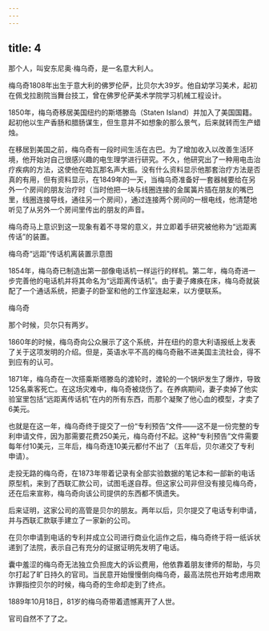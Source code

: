 ```yaml
---
---
---
```

title: 4
---



那个人，叫安东尼奥·梅乌奇，是一名意大利人。

梅乌奇1808年出生于意大利的佛罗伦萨，比贝尔大39岁。他自幼学习美术，起初在佩戈拉剧院当舞台技工，曾在佛罗伦萨美术学院学习机械工程设计。

1850年，梅乌奇移居美国纽约的斯塔滕岛（Staten Island）并加入了美国国籍。起初他以生产香肠和腊肠谋生，但生意并不如想象的那么景气，后来就转而生产蜡烛。

在移居到美国之前，梅乌奇有一段时间生活在古巴。为了增加收入以改善生活环境，他开始对自己很感兴趣的电生理学进行研究。不久，他研究出了一种用电击治疗疾病的方法，这使他在哈瓦那名声大振。没有什么资料显示他那套治疗方法是否真的有用，但有资料显示，在1849年的一天，当梅乌奇准备好一套器械要给在另外一个房间的朋友治疗时（当时他把一块与线圈连接的金属簧片插在朋友的嘴巴里，线圈连接导线，通往另一个房间），通过连接两个房间的一根电线，他清楚地听见了从另外一个房间里传出的朋友的声音。

梅乌奇马上意识到这一现象有着不寻常的意义，并立即着手研究被他称为“远距离传话”的装置。

梅乌奇“远距”传话机离装置示意图



1854年，梅乌奇已制造出第一部像电话机一样运行的样机。第二年，梅乌奇进一步完善他的电话机并将其命名为“远距离传话机”。由于妻子瘫痪在床，梅乌奇就装配了一个通话系统，把妻子的卧室和他的工作室连起来，以方便联系。

梅乌奇



那个时候，贝尔只有两岁。

1860年的时候，梅乌奇向公众展示了这个系统，并在纽约的意大利语报纸上发表了关于这项发明的介绍。但是，英语水平不高的梅乌奇融不进美国主流社会，得不到应有的认可。

1871年，梅乌奇在一次搭乘斯塔滕岛的渡轮时，渡轮的一个锅炉发生了爆炸，导致125名乘客死亡。在这场灾难中，梅乌奇被烧伤了。在养病期间，妻子卖掉了他实验室里包括“远距离传话机”在内的所有东西，而那个凝聚了他心血的模型，才卖了6美元。

也就是在这一年，梅乌奇终于提交了一份“专利预告”文件——这不是一份完整的专利申请文件，因为那需要花费250美元，梅乌奇付不起。这种“专利预告”文件需要每年付10美元，三年后，梅乌奇连10美元都付不出了（五年后，贝尔递交了专利申请）。

走投无路的梅乌奇，在1873年带着记录有全部实验数据的笔记本和一部新的电话原型机，来到了西联汇款公司，试图毛遂自荐。但这家公司非但没有接见梅乌奇，还在后来宣称，梅乌奇向该公司提供的东西都不慎遗失。

后来证明，这家公司的高管是贝尔的朋友。两年以后，贝尔提交了电话专利申请，并与西联汇款联手建立了一家新的公司。

在贝尔申请到电话的专利并成立公司进行商业化运作之后，梅乌奇终于将一纸诉状递到了法院，表示自己有充分的证据证明先发明了电话。

囊中羞涩的梅乌奇无法独立负担庞大的诉讼费用，他依靠着朋友律师的帮助，与贝尔打起了旷日持久的官司。当民意开始慢慢倒向梅乌奇，最高法院也开始考虑用欺诈罪指控贝尔的时候，梅乌奇的生命却走到了终点。

1889年10月18日，81岁的梅乌奇带着遗憾离开了人世。

官司自然不了了之。
